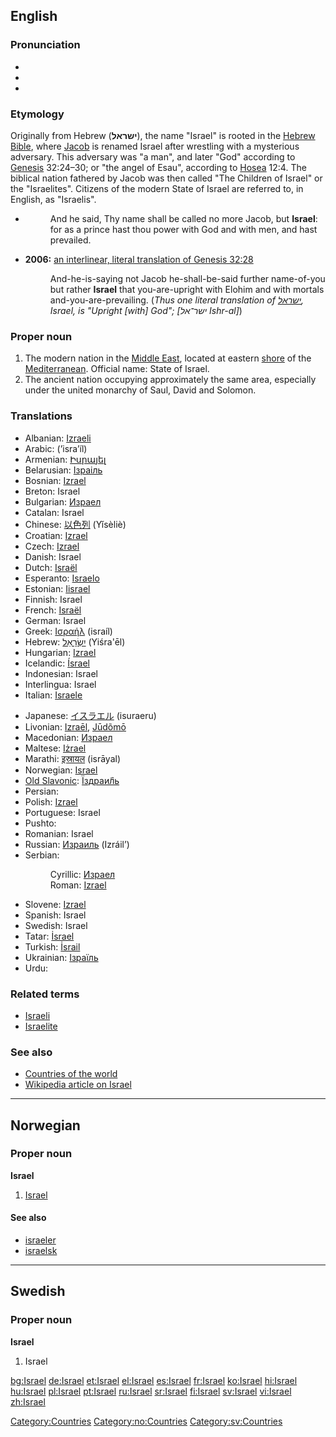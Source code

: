 {{see|Ísrael|Israël|İsrael}}
==English==
{{wikipedia}}
===Pronunciation===
*{{AHD|ĭz'rāəl, ĭz'rēəl}}
*{{IPA|/ˈɪzreɪəl/, /ˈɪzriəl/}}
*{{SAMPA|/"IzreI@l/, /"Izri@l/}}

===Etymology===
Originally from Hebrew ('''ישראל'''), the name "Israel" is rooted in the [[Wikipedia:Hebrew Bible|Hebrew Bible]], where [[Jacob]] is renamed Israel after wrestling with a mysterious adversary. This adversary was "a man", and later "God" according to [[Wikipedia: Genesis (Old Testament)|Genesis]] 32:24–30; or "the angel of Esau", according to [[Wikipedia:Book of Hosea|Hosea]] 12:4. The biblical nation fathered by Jacob was then called "The Children of Israel" or the "Israelites". Citizens of the modern State of Israel are referred to, in English, as "Israelis".

*{{RQ:Authorized Version|Genesis|32|28}}
*:And he said, Thy name shall be called no more Jacob, but '''Israel''': for as a prince hast thou power with God and with men, and hast prevailed.
* '''2006:''' [http://www.scripture4all.org/OnlineInterlinear/OTpdf/gen32.pdf an interlinear, literal translation of Genesis 32:28]
*:And-he-is-saying not Jacob he-shall-be-said further name-of-you but rather '''Israel''' that you-are-upright with Elohim and with mortals and-you-are-prevailing. (''Thus one literal translation of [[ישראל]], Israel, is "Upright [with] God"; [ישר־אל Ishr-al]'')

===Proper noun===
{{en-proper noun}}

# The modern nation in the [[Middle East]], located at eastern [[shore]] of the [[Mediterranean]]. Official name: State of Israel.
# The ancient nation occupying approximately the same area, especially under the united monarchy of Saul, David and Solomon.

===Translations===
{{top}}
*Albanian: [[Izraeli]]
*Arabic: {{ARchar|[[إسرائيل]]}} (’isra’íl)
*Armenian: [[Իսրայել]]
*Belarusian: [[Ізраіль]] {{m}}
*Bosnian: [[Izrael]] {{m}}
*Breton: Israel
*Bulgarian: [[Израел]] {{m}}
*Catalan: Israel {{m}}
*Chinese: [[以色列]] (Yǐsèliè)
*Croatian: [[Izrael]] {{m}}
*Czech: [[Izrael]]
*Danish: Israel
*Dutch: [[Israël]]
*Esperanto: [[Israelo]]
*Estonian: [[Iisrael]]
*Finnish: Israel
*French: [[Israël]]
*German: Israel
*Greek: [[Ισραήλ]] (israíl) {{n}}
*Hebrew: [[ישראל|יִשְׂרָאֵל]] (Yiśra'ēl)
*Hungarian: [[Izrael]]
*Icelandic: [[Ísrael]]
*Indonesian: Israel
*Interlingua: Israel
*Italian: [[Israele]]
{{mid}}
*Japanese: [[イスラエル]] (isuraeru)
*Livonian: [[Izraēl]], [[Jūdõmō]]
*Macedonian: [[Израел]] {{m}}
*Maltese: [[Iżrael]]
*Marathi: [[इस्रायल]] (isrāyal)
*Norwegian: [[#Norwegian|Israel]]
*[[Old Slavonic]]: [[Їздраил҄ь]]
*Persian: {{FAchar|[[اسرائیل]]}}
*Polish: [[Izrael]]
*Portuguese: Israel
*Pushto: {{PSchar|[[اسرايل]]}}
*Romanian: Israel {{n}}
*Russian: [[Израиль]] (Izráil’)
*Serbian:
*:Cyrillic: [[Израел]] {{m}}
*:Roman: [[Izrael]] {{m}}
*Slovene: [[Izrael]] {{m}}
*Spanish: Israel
*Swedish: Israel
*Tatar: [[İsrael#Tatar|İsrael]]
*Turkish: [[İsrail]]
*Ukrainian: [[Ізраїль]]
*Urdu: {{URchar|[[اسرائیل]]}}
{{bottom}}

===Related terms===
*[[Israeli]]
*[[Israelite]]

===See also===
*[[Countries of the world]]
*[[w:Israel|Wikipedia article on Israel]]
[[Category:Countries]]

----

==Norwegian==
===Proper noun===
[[Category:no:Countries]]
'''Israel'''
#[[#English|Israel]]
====See also====
*[[israeler]]
*[[israelsk]]

----

==Swedish==
===Proper noun===
[[Category:sv:Countries]]
'''Israel'''
#Israel

[[bg:Israel]]
[[de:Israel]]
[[et:Israel]]
[[el:Israel]]
[[es:Israel]]
[[fr:Israel]]
[[ko:Israel]]
[[hi:Israel]]
[[hu:Israel]]
[[pl:Israel]]
[[pt:Israel]]
[[ru:Israel]]
[[sr:Israel]]
[[fi:Israel]]
[[sv:Israel]]
[[vi:Israel]]
[[zh:Israel]]
